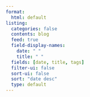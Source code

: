 ```yaml
---
format:
  html: default
listing:
  categories: false
  contents: blog
  feed: true
  field-display-names:
    date: " "
    title: " "
  fields: [date, title, tags]
  filter-ui: false
  sort-ui: false
  sort: "date desc"
  type: default
---
```



